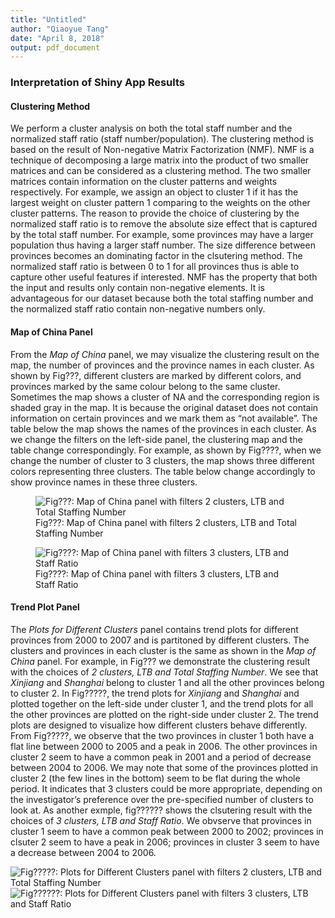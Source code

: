 ```yaml
---
title: "Untitled"
author: "Qiaoyue Tang"
date: "April 8, 2018"
output: pdf_document
---
```


### Interpretation of Shiny App Results

#### Clustering Method

We perform a cluster analysis on both the total staff number and the normalized staff ratio (staff number/population). The clustering method is based on the result of Non-negative Matrix Factorization (NMF). NMF is a technique of decomposing a large matrix into the product of two smaller matrices and can be considered as a clustering method. The two smaller matrices contain information on the cluster patterns and weights respectively. For example, we assign an object to cluster 1 if it has the largest weight on cluster pattern 1 comparing to the weights on the other cluster patterns. The reason to provide the choice of clustering by the normalized staff ratio is to remove the absolute size effect that is captured by the total staff number. For example, some provinces may have a larger population thus having a larger staff number. The size difference between provinces becomes an dominating factor in the clsutering method. The normalized staff ratio is between 0 to 1 for all provinces thus is able to capture other useful features if interested. NMF has the property that both the input and results only contain non-negative elements. It is advantageous for our dataset because both the total staffing number and the normalized staff ratio contain non-negative numbers only.

#### Map of China Panel

From the *Map of China* panel, we may visualize the clustering result on the map, the number of provinces and the province names in each cluster. As shown by Fig???, different clusters are marked by different colors, and provinces marked by the same colour belong to the same cluster. Sometimes the map shows a cluster of NA and the corresponding region is shaded gray in the map. It is because the original dataset does not contain information on certain provinces and we mark them as "not available". The table below the map shows the names of the provinces in each cluster. As we change the filters on the left-side panel, the clustering map and the table change correspondingly. For example, as shown by Fig????, when we change the number of cluster to 3 clusters, the map shows three different colors representing three clusters. The table below change accordingly to show province names in these three clusters.

![Fig???: Map of China panel with filters 2 clusters, LTB and Total Staffing Number](fig1_2c.png)

![Fig????: Map of China panel with filters 3 clusters, LTB and Staff Ratio](fig1_3c.png)

#### Trend Plot Panel

The *Plots for Different Clusters* panel contains trend plots for different provinces from 2000 to 2007 and is partitoned by different clusters. The clusters and provinces in each cluster is the same as shown in the *Map of China* panel. For example, in Fig??? we demonstrate the clustering result with the choices of *2 clusters, LTB and Total Staffing Number*. We see that *Xinjiang* and *Shanghai* belong to cluster 1 and all the other provinces belong to cluster 2. In Fig?????, the trend plots for *Xinjiang* and *Shanghai* and plotted together on the left-side under cluster 1, and the trend plots for all the other provinces are plotted on the right-side under cluster 2. The trend plots are designed to visualize how different clusters behave differently. From Fig?????, we observe that the two provinces in cluster 1 both have a flat line between 2000 to 2005 and a peak in 2006. The other provinces in cluster 2 seem to have a common peak in 2001 and a period of decrease between 2004 to 2006. We may note that some of the provinces plotted in cluster 2 (the few lines in the bottom) seem to be flat during the whole period. It indicates that 3 clusters could be more appropriate, depending on the investigator's preference over the pre-specified number of clusters to look at. As another exmple, fig?????? shows the clsutering result with the choices of *3 clusters, LTB and Staff Ratio*. We obvserve that provinces in cluster 1 seem to have a common peak between 2000 to 2002; provinces in clsuter 2 seem to have a peak in 2006; provinces in cluster 3 seem to have a decrease between 2004 to 2006.

![Fig?????: Plots for Different Clusters panel with filters 2 clusters, LTB and Total Staffing Number](fig2_2c.png)
![Fig??????: Plots for Different Clusters panel with filters 3 clusters, LTB and Staff Ratio](fig2_3c.png)